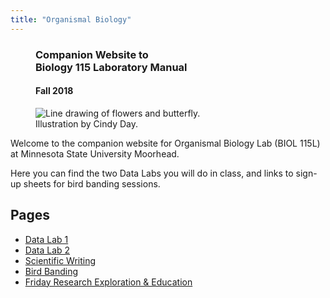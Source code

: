 ```yaml
---
title: "Organismal Biology"
---
```


<div class="well mx-auto" style="width: 600px;">
<figure class="figure text-right">
<h3 class="text-right">Companion Website&nbsp;to<br>Biology 115 
Laboratory Manual</h3>
<h4 class="text-left">Fall 2018</h4>
  <img src="images/lab_book_cover_600x385.png" class="figure-img img-fluid rounded" alt="Line drawing of flowers and butterfly.">
  <figcaption class="figure-caption text-right">Illustration by Cindy Day.</figcaption>
</figure>
</div>

<p class="lead">Welcome to the companion website for Organismal Biology Lab (BIOL 115L) at 
Minnesota State University Moorhead.</p>

Here you can find the two Data Labs you will do in class, and links to sign-up sheets for bird banding sessions.

## Pages

- [Data Lab 1](lab1.html)
- [Data Lab 2](lab2.html)
- [Scientific Writing](sci_writing.html)
- [Bird Banding](bird_banding.html)
- [Friday Research Exploration & Education](free.html)